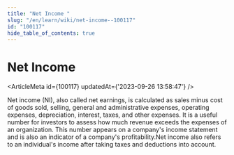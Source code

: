 ```yaml
---
title: "Net Income "
slug: "/en/learn/wiki/net-income--100117"
id: "100117"
hide_table_of_contents: true
---
```



# Net Income 

<ArticleMeta id={100117} updatedAt={'2023-09-26 13:58:47'} />
<div className='border-solid border-b border-t-0 my-4 border-[var(--ifm-color-gray-300)]' />

Net income (NI), also called net earnings, is calculated as sales minus cost of goods sold, selling, general and administrative expenses, operating expenses, depreciation, interest, taxes, and other expenses. It is a useful number for investors to assess how much revenue exceeds the expenses of an organization. This number appears on a company's income statement and is also an indicator of a company's profitability.Net income also refers to an individual's income after taking taxes and deductions into account.
